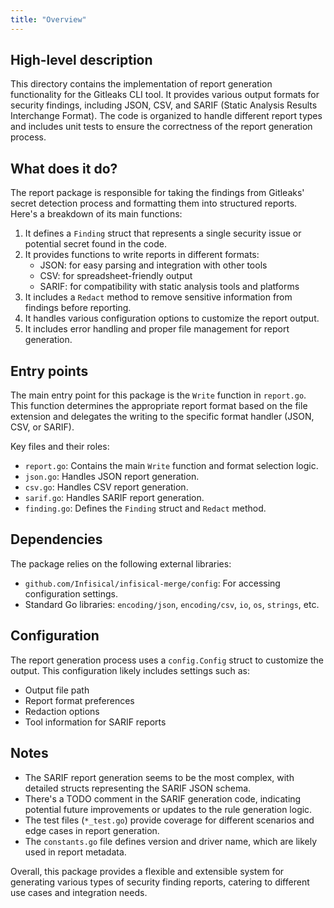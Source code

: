 ```yaml
---
title: "Overview"
---
```


## High-level description
This directory contains the implementation of report generation functionality for the Gitleaks CLI tool. It provides various output formats for security findings, including JSON, CSV, and SARIF (Static Analysis Results Interchange Format). The code is organized to handle different report types and includes unit tests to ensure the correctness of the report generation process.

## What does it do?
The report package is responsible for taking the findings from Gitleaks' secret detection process and formatting them into structured reports. Here's a breakdown of its main functions:

1. It defines a `Finding` struct that represents a single security issue or potential secret found in the code.
2. It provides functions to write reports in different formats:
   - JSON: for easy parsing and integration with other tools
   - CSV: for spreadsheet-friendly output
   - SARIF: for compatibility with static analysis tools and platforms
3. It includes a `Redact` method to remove sensitive information from findings before reporting.
4. It handles various configuration options to customize the report output.
5. It includes error handling and proper file management for report generation.

## Entry points
The main entry point for this package is the `Write` function in `report.go`. This function determines the appropriate report format based on the file extension and delegates the writing to the specific format handler (JSON, CSV, or SARIF).

Key files and their roles:
- `report.go`: Contains the main `Write` function and format selection logic.
- `json.go`: Handles JSON report generation.
- `csv.go`: Handles CSV report generation.
- `sarif.go`: Handles SARIF report generation.
- `finding.go`: Defines the `Finding` struct and `Redact` method.

## Dependencies
The package relies on the following external libraries:
- `github.com/Infisical/infisical-merge/config`: For accessing configuration settings.
- Standard Go libraries: `encoding/json`, `encoding/csv`, `io`, `os`, `strings`, etc.

## Configuration
The report generation process uses a `config.Config` struct to customize the output. This configuration likely includes settings such as:
- Output file path
- Report format preferences
- Redaction options
- Tool information for SARIF reports

## Notes
- The SARIF report generation seems to be the most complex, with detailed structs representing the SARIF JSON schema.
- There's a TODO comment in the SARIF generation code, indicating potential future improvements or updates to the rule generation logic.
- The test files (`*_test.go`) provide coverage for different scenarios and edge cases in report generation.
- The `constants.go` file defines version and driver name, which are likely used in report metadata.

Overall, this package provides a flexible and extensible system for generating various types of security finding reports, catering to different use cases and integration needs.